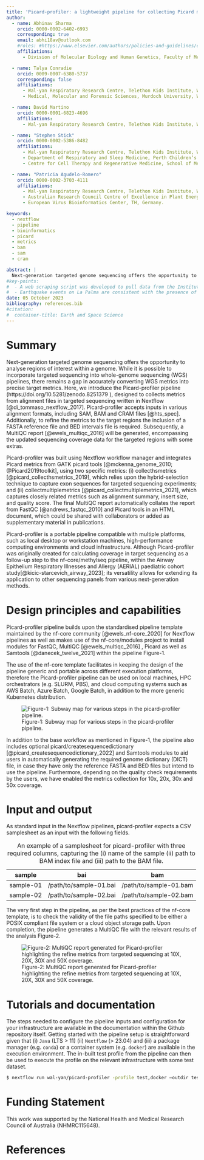 ```yaml
---
title: 'Picard-profiler: a lightweight pipeline for collecting Picard metrics from targeted sequence mapping files.'
author:
  - name: Abhinav Sharma
    orcid: 0000-0002-6402-6993
    corresponding: true
    email: abhi18av@outlook.com
    #roles: #https://www.elsevier.com/authors/policies-and-guidelines/credit-author-statement
    affiliations:
      - Division of Molecular Biology and Human Genetics, Faculty of Medicine and Health Sciences, Stellenbosch University, Cape Town.

  - name: Talya Conradie
    orcid: 0009-0007-6380-5737
    corresponding: false
    affiliations:
      - Wal-yan Respiratory Research Centre, Telethon Kids Institute, WA, Australia
      - Medical, Molecular and Forensic Sciences, Murdoch University, WA, Australia

  - name: David Martino
    orcid: 0000-0001-6823-4696
    affiliations:
      - Wal-yan Respiratory Research Centre, Telethon Kids Institute, WA, Australia

  - name: "Stephen Stick"
    orcid: 0000-0002-5386-8482
    affiliations:
      - Wal-yan Respiratory Research Centre, Telethon Kids Institute, WA, Australia
      - Department of Respiratory and Sleep Medicine, Perth Children’s Hospital for Children, WA, Australia.
      - Centre for Cell Therapy and Regenerative Medicine, School of Medicine and Pharmacology, WA, Australia.

  - name: "Patricia Agudelo-Romero"
    orcid: 0000-0002-3703-4111
    affiliations:
      - Wal-yan Respiratory Research Centre, Telethon Kids Institute, WA, Australia
      - Australian Research Council Centre of Excellence in Plant Energy Biology, School of Molecular Sciences, The University of Western Australia, WA, Australia
      - European Virus Bioinformatics Center, TH, Germany.

keywords:
  - nextflow
  - pipeline
  - bioinformatics
  - picard
  - metrics
  - bam
  - sam
  - cram

abstract: |
  Next-generation targeted genome sequencing offers the opportunity to analyse regions of interest within a genome. While it is possible to incorporate targeted sequencing into whole-genome sequencing (WGS) pipelines, there remains a gap in accurately converting WGS metrics into precise target metrics. Here, we introduce the Picard-profiler pipeline (https://doi.org/10.5281/zenodo.8251379 ), designed to collects metrics from alignment files in targeted sequencing written in Nextflow. Picard-profiler accepts inputs in various alignment formats, including SAM, BAM and CRAM files.
#key-points:
#  - A web scraping script was developed to pull data from the Instituto Geogràphico Nacional into a machine-readable form for analysis
#  - Earthquake events on La Palma are consistent with the presence of both mantle and crustal reservoirs.
date: 05 October 2023
bibliography: references.bib
#citation:
#  container-title: Earth and Space Science
---
```


# Summary

Next-generation targeted genome sequencing offers the opportunity to analyse regions of interest within a genome.
While it is possible to incorporate targeted sequencing into whole-genome sequencing (WGS) pipelines, there remains a gap in accurately converting WGS metrics into precise target metrics.
Here, we introduce the Picard-profiler pipeline (https://doi.org/10.5281/zenodo.8251379 ), designed to collects metrics from alignment files in targeted sequencing written in Nextflow [@di_tommaso_nextflow_2017].
Picard-profiler accepts inputs in various alignment formats, including SAM, BAM and CRAM files [@hts_spec].
Additionally, to refine the metrics to the target regions the inclusion of a FASTA reference file and BED intervals file is required.
Subsequently, a MultiQC report [@ewels_multiqc_2016] will be generated, encompassing the updated sequencing coverage data for the targeted regions with some extras.

Picard-profiler was built using Nextflow workflow manager and integrates Picard metrics from
GATK picard tools [@mckenna_genome_2010; @Picard2019toolkit], using two specific metrics: (i) collecthsmetrics [@picard_collecthsmetrics_2019], which relies upon the hybrid-selection technique to capture exon sequences for targeted sequencing experiments; and
(ii) collectmultiplemetrics [@picard_collectmultiplemetrics_2021], which captures closely related metrics such as alignment summary, insert size, and quality score.
The final MultiQC report automatically collates the report from FastQC [@andrews_fastqc_2010] and Picard tools in an HTML document, which could be shared with collaborators or added as supplementary material in publications.

Picard-profiler is a portable pipeline compatible with multiple platforms, such as local desktop or workstation machines, high-performance computing environments and cloud infrastructure.
Although Picard-profiler was originally created for calculating coverage in target sequencing as a follow-up step to the nf-core/methylseq pipeline, within the Airway Epithelium Respiratory Illnesses and Allergy (AERIAL) paediatric cohort study[@kicic-starcevich_airway_2023]; its versatility allows for extending its application to other sequencing panels from various next-generation methods.


# Design principles and capabilities

Picard-profiler pipeline builds upon the standardised pipeline template maintained by the nf-core community [@ewels_nf-core_2020] for Nextflow  pipelines as well as makes use of the nf-core/modules project to install modules for FastQC, MultiQC [@ewels_multiqc_2016] , Picard as well as Samtools [@danecek_twelve_2021] within the pipeline Figure-1.


The use of the nf-core template facilitates in keeping the design of the pipeline generic and portable across different execution platforms, therefore the Picard-profiler pipeline can be used on local machines, HPC orchestrators (e.g. SLURM, PBS), and cloud computing systems such as AWS Batch, Azure Batch, Google Batch, in addition to the more generic Kubernetes distribution.


![Figure-1: Subway map for various steps in the picard-profiler pipeline.\label{fig:subway-map}](./images/subway_pic.svg)

In addition to the base workflow as mentioned in Figure-1, the pipeline also includes optional picard/createsequencedictionary [@picard_createsequencedictionary_2022] and Samtools modules to aid users in automatically generating the required genome dictionary (DICT) file, in case they have only the reference FASTA and BED files but intend to use the pipeline. Furthermore, depending on the quality check requirements by the users, we have enabled the metrics collection for 10x, 20x, 30x and 50x coverage.

# Input and output

As standard input in the Nextflow pipelines, picard-profiler expects a CSV samplesheet as an input with the following fields.

:An example of a samplesheet for picard-profiler with three required columns, capturing the (i) name of the sample (ii) path to BAM index file and (iii) path to the BAM file. []{label="samplesheet"}

| sample    | bai                    | bam                        |
|-----------|------------------------|----------------------------|
| sample-01 | /path/to/sample-01.bai | /path/to/sample-01.bam     |
| sample-02 | /path/to/sample-02.bai | /path/to/sample-02.bam     |


The very first step in the pipeline, as per the best practices of the nf-core template, is to check the validity of the file paths specified to be either a POSIX compliant file system or a cloud object storage path. Upon completion, the pipeline generates a MultiQC file with the relevant results of the analysis Figure-2.

![Figure-2: MultiQC report generated for Picard-profiler highlighting the refine metrics from targeted sequencing at 10X, 20X, 30X and 50X coverage.\label{fig:multiqc}](./images/multiqc.tiff)


# Tutorials and documentation

The steps needed to configure the pipeline inputs and configuration for your infrastructure are available in the documentation within the Github repository itself. Getting started with the pipeline setup is straightforward given that (i) `Java` (LTS > 11)  (ii) `Nextflow` (> 23.04) and (iii) a package manager (e.g. `conda`) or a container system (e.g. `docker`) are available in the execution environment. The in-built test profile from the pipeline can then be used to execute the profile on the relevant infrastructure with some test dataset.


```bash
$ nextflow run wal-yan/picard-profiler -profile test,docker –outdir test_results
```

# Funding Statement
This work was supported by the National Health and Medical Research Council of Australia (NHMRC115648).

# References

:::{#refs}

:::
